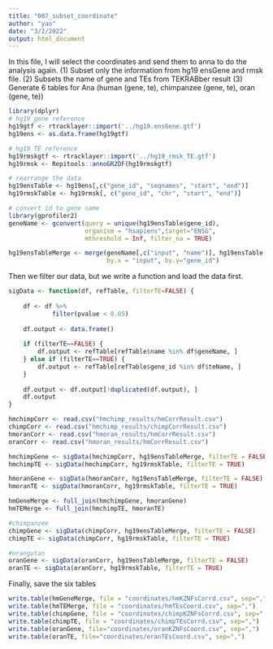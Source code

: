 ```yaml
---
title: "007_subset_coordinate"
author: "yao"
date: "3/2/2022"
output: html_document
---
```

In this file, I will select the coordinates and send them to anna to do the analysis again.
(1) Subset only the information from hg19 ensGene and rmsk file.
(2) Subsets the name of gene and TEs from TEKRABber result
(3) Generate 6 tables for Ana (human (gene, te), chimpanzee (gene, te), oran (gene, te))

```r
library(dplyr)
# hg19 gene reference
hg19gtf <- rtracklayer::import('../hg19.ensGene.gtf')
hg19ens <- as.data.frame(hg19gtf)

# hg19 TE reference
hg19rmskgtf <- rtracklayer::import('../hg19_rmsk_TE.gtf')
hg19rmsk <- Repitools::annoGR2DF(hg19rmskgtf)

# rearrange the data 
hg19ensTable <- hg19ens[,c("gene_id", "seqnames", "start", "end")]
hg19rmskTable <- hg19rmsk[, c("gene_id", "chr", "start", "end")]

```

```r
# convert id to gene name 
library(gprofiler2)
geneName <- gconvert(query = unique(hg19ensTable$gene_id), 
                     organism = "hsapiens",target="ENSG",
                     mthreshold = Inf, filter_na = TRUE)

hg19ensTableMerge <- merge(geneName[,c("input", "name")], hg19ensTable,
                           by.x = "input", by.y="gene_id")

```

Then we filter our data, but we write a function and load the data first.
```r
sigData <- function(df, refTable, filterTE=FALSE) {
    
    df <- df %>% 
            filter(pvalue < 0.05)
    
    df.output <- data.frame()
    
    if (filterTE==FALSE) {
        df.output <- refTable[refTable$name %in% df$geneName, ]
    } else if (filterTE==TRUE) {
        df.output <- refTable[refTable$gene_id %in% df$teName, ]
    }  
    
    df.output <- df.output[!duplicated(df.output), ]
    df.output
}

hmchimpCorr <- read.csv("hmchimp_results/hmCorrResult.csv")
chimpCorr <- read.csv("hmchimp_results/chimpCorrResult.csv")
hmoranCorr <- read.csv("hmoran_results/hmCorrResult.csv")
oranCorr <- read.csv("hmoran_results/hmCorrResult.csv")
```


```r
hmchimpGene <- sigData(hmchimpCorr, hg19ensTableMerge, filterTE = FALSE)
hmchimpTE <- sigData(hmchimpCorr, hg19rmskTable, filterTE = TRUE)

hmoranGene <- sigData(hmoranCorr, hg19ensTableMerge, filterTE = FALSE)
hmoranTE <- sigData(hmoranCorr, hg19rmskTable, filterTE = TRUE)

hmGeneMerge <- full_join(hmchimpGene, hmoranGene)
hmTEMerge <- full_join(hmchimpTE, hmoranTE)
```
```r
#chimpanzee
chimpGene <- sigData(chimpCorr, hg19ensTableMerge, filterTE = FALSE)
chimpTE <- sigData(chimpCorr, hg19rmskTable, filterTE = TRUE)

#orangutan
oranGene <- sigData(oranCorr, hg19ensTableMerge, filterTE = FALSE)
oranTE <- sigData(oranCorr, hg19rmskTable, filterTE = TRUE)
```

Finally, save the six tables
```r
write.table(hmGeneMerge, file = "coordinates/hmKZNFsCorrd.csv", sep=",")
write.table(hmTEMerge, file = "coordinates/hmTEsCoord.csv", sep=",")
write.table(chimpGene, file = "coordinates/chimpKZNFsCorrd.csv", sep=",")
write.table(chimpTE, file = "coordinates/chimpTEsCorrd.csv", sep=",")
write.table(oranGene, file="coordinates/oranKZNFsCoord.csv", sep=",")
write.table(oranTE, file="coordinates/oranTEsCoord.csv", sep=",")
```

